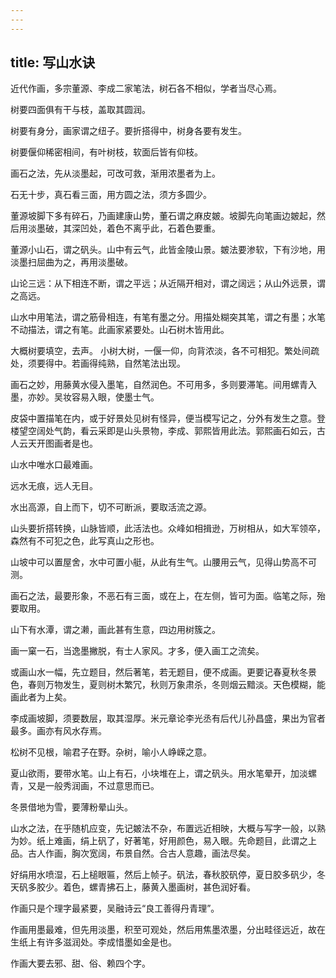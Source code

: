 ```yaml
---
---
---
```

title: 写山水诀
---




近代作画，多宗董源、李成二家笔法，树石各不相似，学者当尽心焉。

树要四面俱有干与枝，盖取其圆润。

树要有身分，画家谓之纽子。要折搭得中，树身各要有发生。

树要偃仰稀密相间，有叶树枝，软面后皆有仰枝。

画石之法，先从淡墨起，可改可救，渐用浓墨者为上。

石无十步，真石看三面，用方圆之法，须方多圆少。

董源坡脚下多有碎石，乃画建康山势，董石谓之麻皮皴。坡脚先向笔画边皴起，然后用淡墨破，其深凹处，着色不离乎此，石着色要重。

董源小山石，谓之矾头。山中有云气，此皆金陵山景。皴法要渗软，下有沙地，用淡墨扫屈曲为之，再用淡墨破。

山论三远：从下相连不断，谓之平远；从近隔开相对，谓之阔远；从山外远景，谓之高远。

山水中用笔法，谓之筋骨相连，有笔有墨之分。用描处糊突其笔，谓之有墨；水笔不动描法，谓之有笔。此画家紧要处。山石树木皆用此。

大概树要填空，去声。 小树大树，一偃一仰，向背浓淡，各不可相犯。繁处间疏处，须要得中。若画得纯熟，自然笔法出现。

画石之妙，用藤黄水侵入墨笔，自然润色。不可用多，多则要滞笔。间用螺青入墨，亦妙。吴妆容易入眼，使墨士气。

皮袋中置描笔在内，或于好景处见树有怪异，便当模写记之，分外有发生之意。登楼望空阔处气韵，看云采即是山头景物，李成、郭熙皆用此法。郭熙画石如云，古人云天开图画者是也。

山水中唯水口最难画。

远水无痕，远人无目。

水出高源，自上而下，切不可断派，要取活流之源。

山头要折搭转换，山脉皆顺，此活法也。众峰如相揖逊，万树相从，如大军领卒，森然有不可犯之色，此写真山之形也。

山坡中可以置屋舍，水中可置小艇，从此有生气。山腰用云气，见得山势高不可测。

画石之法，最要形象，不恶石有三面，或在上，在左侧，皆可为面。临笔之际，殆要取用。

山下有水潭，谓之濑，画此甚有生意，四边用树簇之。

画一窠一石，当逸墨撇脱，有士人家风。才多，便入画工之流矣。

或画山水一幅，先立题目，然后著笔，若无题目，便不成画。更要记春夏秋冬景色，春则万物发生，夏则树木繁冗，秋则万象肃杀，冬则烟云黯淡。天色模糊，能画此者为上矣。

李成画坡脚，须要数层，取其湿厚。米元章论李光丞有后代儿孙昌盛，果出为官者最多。画亦有风水存焉。

松树不见根，喻君子在野。杂树，喻小人峥嵘之意。

夏山欲雨，要带水笔。山上有石，小块堆在上，谓之矾头。用水笔晕开，加淡螺青，又是一般秀润画，不过意思而已。

冬景借地为雪，要薄粉晕山头。

山水之法，在乎随机应变，先记皴法不杂，布置远近相映，大概与写字一般，以熟为妙。纸上难画，绢上矾了，好著笔，好用颜色，易入眼。先命题目，此谓之上品。古人作画，胸次宽阔，布景自然。合古人意趣，画法尽矣。

好绢用水喷湿，石上槌眼匾，然后上帧子。矾法，春秋胶矾停，夏日胶多矾少，冬天矾多胶少。着色，螺青拂石上，藤黄入墨画树，甚色润好看。

作画只是个理字最紧要，吴融诗云“良工善得丹青理”。

作画用墨最难，但先用淡墨，积至可观处，然后用焦墨浓墨，分出畦径远近，故在生纸上有许多滋润处。李成惜墨如金是也。

作画大要去邪、甜、俗、赖四个字。